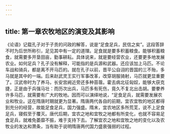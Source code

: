```yaml
---
---
---
```

title: 第一章农牧地区的演变及其影响
---







《论语》记载孔子对于子贡的问政的解答，说是“足食足兵，民信之矣”。这段答辞不时为后世所称引，足见其中有一定的道理。足食就是要多积蓄粮食。能够积蓄粮食，就需要多开垦田亩，勤事耕耘。具体说来，就是要经营农业，还要更多地发展农业。如何足兵？孔子没有解释，可能指的是兵源和武器。还应该加上马匹。不论车战和骑兵，都是离不开马匹的。就在孔子以前，晋平公自诩的晋国的三不殆，多马就是其中的一端。后来赵武灵王实行军事改革，改穿胡服骑射，马匹就更显重要了。汉武帝时为了养马，长安宫阙近旁还多种苜蓿。霍去病北征匈奴，能够大获克捷，正是由于兵强马壮：而历次出兵，马匹多有死伤，竟久不复北出击胡。要豢养许多马匹，就需要有广大的牧地。因而可以演绎地说，“足食足兵，就需要发展农业和牧业。这在隋唐时期就更为显著。隋唐两代各自的前期，宜农宜牧的地区都得到充分的经营，故能足食足兵，国力强盛。隋末，宜农地区多所荒芜，说不上足食足兵，寝假至于覆灭。唐代后期，宜农之地和宜牧之地都有所变化，也就不容易足食足兵，就难免萎靡不振，难于支持下去。了解宜农之地和宜牧之地的变化以及农牧业的发达和萧条，当有助于说明隋唐两代国力盛衰强弱的过程。